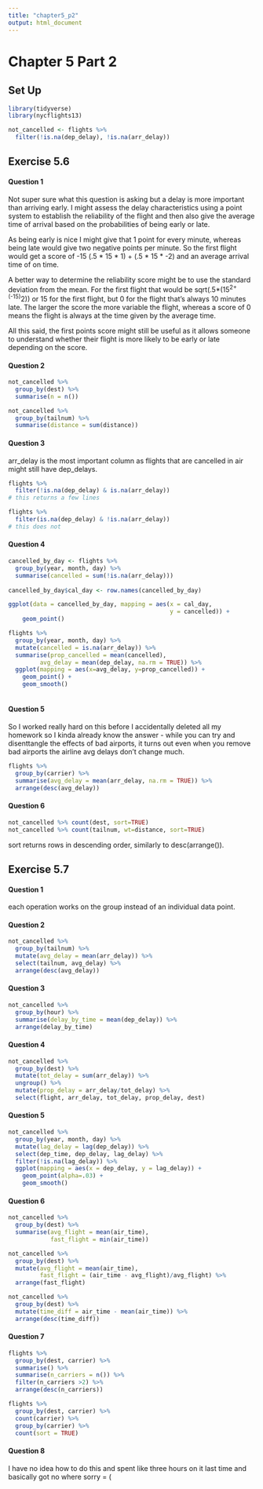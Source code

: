 ```yaml
---
title: "chapter5_p2"
output: html_document
---
```


# Chapter 5 Part 2

## Set Up
```r
library(tidyverse)
library(nycflights13)

not_cancelled <- flights %>% 
  filter(!is.na(dep_delay), !is.na(arr_delay))
```

## Exercise 5.6
#### Question 1

Not super sure what this question is asking but a delay is more important than arriving early. I might assess the delay characteristics using a point system to establish the reliability of the flight and then also give the average time of arrival based on the probabilities of being early or late. 

As being early is nice I might give that 1 point for every minute, whereas being late would give two negative points per minute. So the first flight would get a score of -15 (.5 \* 15 \* 1) + (.5 \* 15 \* -2) and an average arrival time of on time. 

A better way to determine the reliability score might be to use the standard deviation from the mean. For the first flight that would be sqrt(.5*(15^2+(-15)^2)) or 15 for the first flight, but 0 for the flight that's always 10 minutes late. The larger the score the more variable the flight, whereas a score of 0 means the flight is always at the time given by the average time. 

All this said, the first points score might still be useful as it allows someone to understand whether their flight is more likely to be early or late depending on the score. 

#### Question 2

```r
not_cancelled %>%
  group_by(dest) %>%
  summarise(n = n())

not_cancelled %>%
  group_by(tailnum) %>%
  summarise(distance = sum(distance))
```

#### Question 3

arr_delay is the most important column as flights that are cancelled in air might still have dep_delays.

```r
flights %>%
  filter(!is.na(dep_delay) & is.na(arr_delay))
# this returns a few lines

flights %>%
  filter(is.na(dep_delay) & !is.na(arr_delay))
# this does not
```

#### Question 4

```r
cancelled_by_day <- flights %>%
  group_by(year, month, day) %>%
  summarise(cancelled = sum(!is.na(arr_delay)))
  
cancelled_by_day$cal_day <- row.names(cancelled_by_day)

ggplot(data = cancelled_by_day, mapping = aes(x = cal_day,
                                              y = cancelled)) +
    geom_point()

flights %>%
  group_by(year, month, day) %>%
  mutate(cancelled = is.na(arr_delay)) %>%
  summarise(prop_cancelled = mean(cancelled),
         avg_delay = mean(dep_delay, na.rm = TRUE)) %>%
  ggplot(mapping = aes(x=avg_delay, y=prop_cancelled)) +
    geom_point() +
    geom_smooth()
  
```

#### Question 5

So I worked really hard on this before I accidentally deleted all my homework so I kinda already know the answer - while you can try and disenttangle the effects of bad airports, it turns out even when you remove bad airports the airline avg delays don't change much.

```r
flights %>%
  group_by(carrier) %>%
  summarise(avg_delay = mean(arr_delay, na.rm = TRUE)) %>%
  arrange(desc(avg_delay))
```

#### Question 6

```r
not_cancelled %>% count(dest, sort=TRUE)
not_cancelled %>% count(tailnum, wt=distance, sort=TRUE)
```

sort returns rows in descending order, similarly to desc(arrange()).

## Exercise 5.7
#### Question 1

each operation works on the group instead of an individual data point. 

#### Question 2

```r
not_cancelled %>%
  group_by(tailnum) %>%
  mutate(avg_delay = mean(arr_delay)) %>%
  select(tailnum, avg_delay) %>%
  arrange(desc(avg_delay))
```

#### Question 3

```r
not_cancelled %>%
  group_by(hour) %>%
  summarise(delay_by_time = mean(dep_delay)) %>%
  arrange(delay_by_time)
```

#### Question 4

```r
not_cancelled %>%
  group_by(dest) %>%
  mutate(tot_delay = sum(arr_delay)) %>%
  ungroup() %>%
  mutate(prop_delay = arr_delay/tot_delay) %>%
  select(flight, arr_delay, tot_delay, prop_delay, dest)
```

#### Question 5

```r
not_cancelled %>%
  group_by(year, month, day) %>%
  mutate(lag_delay = lag(dep_delay)) %>%
  select(dep_time, dep_delay, lag_delay) %>%
  filter(!is.na(lag_delay)) %>%
  ggplot(mapping = aes(x = dep_delay, y = lag_delay)) + 
    geom_point(alpha=.03) + 
    geom_smooth()
```

#### Question 6

```r
not_cancelled %>%
  group_by(dest) %>%
  summarise(avg_flight = mean(air_time),
            fast_flight = min(air_time))

not_cancelled %>%
  group_by(dest) %>%
  mutate(avg_flight = mean(air_time),
         fast_flight = (air_time - avg_flight)/avg_flight) %>%
  arrange(fast_flight)

not_cancelled %>%
  group_by(dest) %>%
  mutate(time_diff = air_time - mean(air_time)) %>%
  arrange(desc(time_diff))
```

#### Question 7

```r
flights %>%
  group_by(dest, carrier) %>%
  summarise() %>%
  summarise(n_carriers = n()) %>%
  filter(n_carriers >2) %>%
  arrange(desc(n_carriers))

flights %>% 
  group_by(dest, carrier) %>%
  count(carrier) %>%
  group_by(carrier) %>%
  count(sort = TRUE)
```

#### Question 8

I have no idea how to do this and spent like three hours on it last time and basically got no where sorry = (


